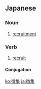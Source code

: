 {{also|徵集}}
==Japanese==
{{ja-kanjitab|ちょう|しゅう|yomi=on}}

===Noun===
{{ja-noun|ちょうしゅう}}
# [[recruitment]]

===Verb===
{{ja-verb-suru|ちょうしゅう}}

# [[recruit]]

====Conjugation====
{{ja-suru|ちょうしゅう}}

[[ko:徴集]]
[[ja:徴集]]